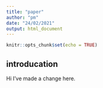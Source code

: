 ```yaml
---
title: "paper"
author: "pm"
date: "24/02/2021"
output: html_document
---
```


```r
knitr::opts_chunk$set(echo = TRUE)
```

## introducation

Hi I've made a change here. 
